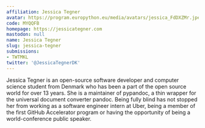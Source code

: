```yaml
---
affiliation: Jessica Tegner
avatar: https://program.europython.eu/media/avatars/jessica_FdDXZMr.jpeg
code: MYQQFB
homepage: https://jessicategner.com
mastodon: null
name: Jessica Tegner
slug: jessica-tegner
submissions:
- TWTMKL
twitter: '@JessicaTegnerDK'
---
```


Jessica Tegner is an open-source software developer and computer science student from Denmark who has been a part of the open source world for over 13 years. She is a maintainer of pypandoc, a thin wrapper for the universal document converter pandoc. Being fully blind has not stopped her from working as a software engineer intern at Uber, being a member of the first GitHub Accelerator program or having the opportunity of being a world-conference public speaker.
